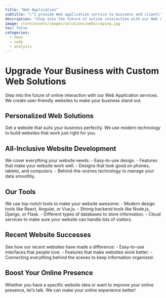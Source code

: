 ```yaml
---
title: "Web Application"
subtitle: "\"I provide Web application service to business and client\" "
description: "Step into the future of online interaction with our Web Application services. We create user-friendly websites to make your business stand out."
image: /core/assets/images/solutions/webscraping.jpg
toc: false
categories:
  - news
  - code
  - analysis
---
```


# Upgrade Your Business with Custom Web Solutions

Step into the future of online interaction with our Web Application services. We create user-friendly websites to make your business stand out.

## Personalized Web Solutions
Get a website that suits your business perfectly. We use modern technology to build websites that work just right for you.

## All-Inclusive Website Development
We cover everything your website needs:
- Easy-to-use design.
- Features that make your website work well.
- Designs that look good on phones, tablets, and computers.
- Behind-the-scenes technology to manage your data smoothly.

## Our Tools
We use top-notch tools to make your website awesome:
- Modern design tools like React, Angular, or Vue.js.
- Strong backend tools like Node.js, Django, or Flask.
- Different types of databases to store information.
- Cloud services to make sure your website can handle lots of visitors.

## Recent Website Successes
See how our recent websites have made a difference:
- Easy-to-use interfaces that people love.
- Features that make websites work better.
- Connecting everything behind the scenes to keep information organized.

## Boost Your Online Presence
Whether you have a specific website idea or want to improve your online presence, let's talk. We can make your online experience better!
